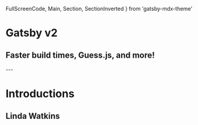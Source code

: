   FullScreenCode,
  Main,
  Section,
  SectionInverted
} from 'gatsby-mdx-theme'


# Gatsby v2

## Faster build times, Guess.js, and more!

<Head>
  <title>Gatsby v2: Faster build times, Guess.js, and more!</title>
  <meta name='twitter:card' content='summary_large_image' />
  <meta name='twitter:site' content='@kylemathews' />
  <meta name='twitter:title' content='Gatsby v2: Faster build times, Guess.js, and more!' />
  <meta name='twitter:description' content='Join us on September 27th, 9am PT/12pm ET to hear from Kyle Mathews about Gatsby v2! Get an overview of everything new in the v2 release such as accessibility features, support for Guess.js (machine-learning driven user experiences), upgrades, and reduced build times. ' />
  <meta name='twitter:image' content="https://www.gatsbyjs.com/gatsby.jpg" />
  <meta property="og:title" content="Gatsby v2: Faster build times, Guess.js, and more!" />
  <meta property="og:type" content="website" />
  <meta property="og:url" content="https://www.gatsbyjs.com/" />
  <meta property="og:image" content="https://www.gatsbyjs.com/gatsby.jpg" />
  <link rel='shortcut icon' type='image/png' href='https://www.gatsbyjs.com/icons/icon-48x48.png'/>
  <meta property="og:description" content="Join us on September 27th, 9am PT/12pm ET to hear from Kyle Mathews about Gatsby v2! Get an overview of everything new in the v2 release such as accessibility features, support for Guess.js (machine-learning driven user experiences), upgrades, and reduced build times." />
</Head>
---

# Introductions

## Linda Watkins
